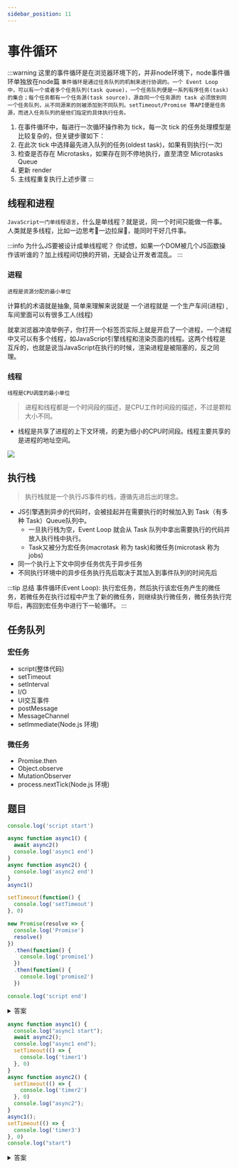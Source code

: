 ```yaml
---
sidebar_position: 11
---
```


# 事件循环

:::warning 这里的事件循环是在浏览器环境下的，并非node环境下，node事件循环单独放在node篇
`事件循环是通过任务队列的机制来进行协调的。一个 Event Loop 中，可以有一个或者多个任务队列(task queue)，一个任务队列便是一系列有序任务(task)的集合；每个任务都有一个任务源(task source)，源自同一个任务源的 task 必须放到同一个任务队列，从不同源来的则被添加到不同队列。setTimeout/Promise 等API便是任务源，而进入任务队列的是他们指定的具体执行任务。`
1. 在事件循环中，每进行一次循环操作称为 tick，每一次 tick 的任务处理模型是比较复杂的，但关键步骤如下：
1. 在此次 tick 中选择最先进入队列的任务(oldest task)，如果有则执行(一次)
1. 检查是否存在 Microtasks，如果存在则不停地执行，直至清空 Microtasks Queue
1. 更新 render
1. 主线程重复执行上述步骤
:::


## 线程和进程
`JavaScript一门单线程语言`，什么是单线程？就是说，同一个时间只能做一件事。人类就是多线程，比如一边思考🤔一边拉屎💩，能同时干好几件事。

:::info 为什么JS要被设计成单线程呢？
你试想，如果一个DOM被几个JS函数操作该听谁的？加上线程间切换的开销，无疑会让开发者混乱。
:::
### 进程
`进程是资源分配的最小单位`

计算机的术语就是抽象, 简单来理解来说就是 一个进程就是 一个生产车间(进程) , 车间里面可以有很多工人(线程)

就拿浏览器冲浪举例子，你打开一个标签页实际上就是开启了一个进程，一个进程中又可以有多个线程，如JavaScript引擎线程和渲染页面的线程。这两个线程是互斥的，也就是说当JavaScript在执行的时候，渲染进程是被阻塞的，反之同理。
### 线程
`线程是CPU调度的最小单位`

> 进程和线程都是一个时间段的描述，是CPU工作时间段的描述，不过是颗粒大小不同。
- 线程是共享了进程的上下文环境，的更为细小的CPU时间段。线程主要共享的是进程的地址空间。


![](https://developer.mozilla.org/en-US/docs/Web/JavaScript/EventLoop/the_javascript_runtime_environment_example.svg)

## 执行栈

> 执行栈就是一个执行JS事件的栈，遵循先进后出的理念。

- JS引擎遇到异步的代码时，会被挂起并在需要执行的时候加入到 Task（有多种 Task）Queue队列中。
  - 一旦执行栈为空，Event Loop 就会从 Task 队列中拿出需要执行的代码并放入执行栈中执行。
  - Task又被分为宏任务(macrotask 称为 task)和微任务(microtask 称为 jobs)
- 同一个执行上下文中同步任务优先于异步任务
- 不同执行环境中的异步任务执行先后取决于其加入到事件队列的时间先后

:::tip 总结
事件循环(Event Loop): 执行宏任务，然后执行该宏任务产生的微任务，若微任务在执行过程中产生了新的微任务，则继续执行微任务，微任务执行完毕后，再回到宏任务中进行下一轮循环。
:::

## 任务队列

### 宏任务
- script(整体代码)
- setTimeout
- setInterval
- I/O
- UI交互事件
- postMessage
- MessageChannel
- setImmediate(Node.js 环境)

### 微任务

- Promise.then
- Object.observe
- MutationObserver
- process.nextTick(Node.js 环境)

## 题目

```js
console.log('script start')

async function async1() {
  await async2()
  console.log('async1 end')
}
async function async2() {
  console.log('async2 end')
}
async1()

setTimeout(function() {
  console.log('setTimeout')
}, 0)

new Promise(resolve => {
  console.log('Promise')
  resolve()
})
  .then(function() {
    console.log('promise1')
  })
  .then(function() {
    console.log('promise2')
  })

console.log('script end')
```

<details>
  <summary>答案</summary>
  <div>
    <div>这里需要先理解async/await。
      async/await 在底层转换成了 promise 和 then 回调函数。也就是说，这是 promise 的语法糖。 每次我们使用 await, 解释器都创建一个 promise 对象，然后把剩下的 async 函数中的操作放到 then 回调函数中。async/await 的实现，离不开 Promise。从字面意思来理解，async 是“异步”的简写，而 await 是 async wait 的简写可以认为是等待异步方法执行完成。
      await下面的代码 = promise.then() 可以把 await 看成是让出线程的标志</div>
    <br/>
  </div>
</details>

```js
async function async1() {
  console.log("async1 start");
  await async2();
  console.log("async1 end");
  setTimeout(() => {
    console.log('timer1')
  }, 0)
}
async function async2() {
  setTimeout(() => {
    console.log('timer2')
  }, 0)
  console.log("async2");
}
async1();
setTimeout(() => {
  console.log('timer3')
}, 0)
console.log("start")
```

<details>
  <summary>答案</summary>
  <div>
    <pre>
      async1 start
      async2
      start
       async1 end
      undefined
      timer2
       timer3
      timer1
    </pre>
    <br/>
  </div>
</details>